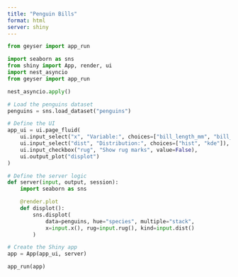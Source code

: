 ```yaml
---
title: "Penguin Bills"
format: html
server: shiny
---
```


```python
from geyser import app_run
```

```python
import seaborn as sns
from shiny import App, render, ui
import nest_asyncio
from geyser import app_run

nest_asyncio.apply()
```

```python
# Load the penguins dataset
penguins = sns.load_dataset("penguins")

# Define the UI
app_ui = ui.page_fluid(
    ui.input_select("x", "Variable:", choices=["bill_length_mm", "bill_depth_mm"]),
    ui.input_select("dist", "Distribution:", choices=["hist", "kde"]),
    ui.input_checkbox("rug", "Show rug marks", value=False),
    ui.output_plot("displot")
)

# Define the server logic
def server(input, output, session):
    import seaborn as sns

    @render.plot
    def displot():
        sns.displot(
            data=penguins, hue="species", multiple="stack",
            x=input.x(), rug=input.rug(), kind=input.dist()
        )

# Create the Shiny app
app = App(app_ui, server)

app_run(app)
```


